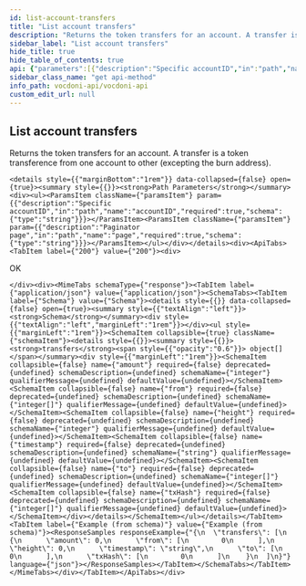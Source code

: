 ```yaml
---
id: list-account-transfers
title: "List account transfers"
description: "Returns the token transfers for an account. A transfer is a token transference from one account to other (excepting the burn address)."
sidebar_label: "List account transfers"
hide_title: true
hide_table_of_contents: true
api: {"parameters":[{"description":"Specific accountID","in":"path","name":"accountID","required":true,"schema":{"type":"string"}},{"description":"Paginator page","in":"path","name":"page","required":true,"schema":{"type":"string"}}],"responses":{"200":{"content":{"application/json":{"schema":{"properties":{"transfers":{"items":{"properties":{"amount":{"type":"integer"},"from":{"items":{"type":"integer"},"type":"array"},"height":{"type":"integer"},"timestamp":{"type":"string"},"to":{"items":{"type":"integer"},"type":"array"},"txHash":{"items":{"type":"integer"},"type":"array"}},"type":"object"},"type":"array"}},"type":"object"}}},"description":"OK"}},"tags":["Accounts"],"description":"Returns the token transfers for an account. A transfer is a token transference from one account to other (excepting the burn address).","method":"get","path":"/accounts/{accountID}/transfers/page/{page}","servers":[{"url":"https:/api-dev.vocdoni.net/v2/"}],"securitySchemes":{"BasicAuth":{"scheme":"basic","type":"http"}},"info":{"contact":{},"description":"The Vocdoni API is a REST API that substitutes the previous RPCs in order to make it easier for  developers/integrators to build on top of the voting protocol. This API facilitates creating votings using Vocdoni, without the hassle of learning a complex blockchain platform, allowing to perform all the features that enable the voting protocol such as creating an account, entity, voting process, census & vote, abstracting as much as possible the complexity and offering simple and straightforward methods to perform those actions. \n\nYou can review the API endpoints documentation in this section, the main entities are:\n\n- [**Chain**](chain): The Vocdoni blockchain is named Vochain. It is a Byzantine fault-tolerant network based on Tendermint that executes the Vocdoni Protocol logic represented as a state machine. Its main purpose is to register votes in a  decentralized and verifiable format. In those endpoints, you can consult the state of the chain, transactions costs,  list organizations and get more Vochain info.\n- [**Accounts**](accounts): Identified by an Ethereum like address. An account can create and manage elections, transfer tokens, give power to other accounts on his behalf (delegates) and manage its metadata.\n- [**Elections**](elections): Is a rule-set of options and requirements for creating a process in which people vote a series of options. To know more about the params of an election and its lifecycle go [here](../get-started/intro#23-elections). In this section you will find all information related to an election as its information, election keys, submitted votes & how to create a new election.\n- [**Censuses**](censuses): The census is a key component of any voting process. It specifies the set of users (identified by a public key or address) eligible for participating in an election. To understand more about the Censuses you can check [here](../get-started/intro#21-the-census). Here you will be able to get censuses information like the Merkle root, total weight & size, import/export the censuses and create new ones.\n- [**Votes**](votes): All the information related to the vote issued by a participant in a vote, you can check the validity of the vote, consult your information and send a vote.\n\n\n### Errors \n\nBackend error messages list are defined here: https://github.com/vocdoni/vocdoni-node/blob/master/api/errors.go\n\nAbout the **204 no content** error: this message will be returned only if the asset being queried cannot be found but no other errors have occurred. This response is commonly used to prevent Javascript errors that may arise when a client is waiting for a  transaction to be published. During this waiting period, the client can repeatedly query the endpoint until a  successful response with a status code of 200 is received, thereby avoiding any errors that may occur due to the transaction not being published yet.","title":"Vocdoni API","version":"2.0.0"},"postman":{"name":"List account transfers","description":{"content":"Returns the token transfers for an account. A transfer is a token transference from one account to other (excepting the burn address).","type":"text/plain"},"url":{"path":["accounts",":accountID","transfers","page",":page"],"host":["{{baseUrl}}"],"query":[],"variable":[{"disabled":false,"description":{"content":"(Required) Specific accountID","type":"text/plain"},"type":"any","value":"","key":"accountID"},{"disabled":false,"description":{"content":"(Required) Paginator page","type":"text/plain"},"type":"any","value":"","key":"page"}]},"header":[{"key":"Accept","value":"application/json"}],"method":"GET"}}
sidebar_class_name: "get api-method"
info_path: vocdoni-api/vocdoni-api
custom_edit_url: null
---
```



## List account transfers



Returns the token transfers for an account. A transfer is a token transference from one account to other (excepting the burn address).

````mdx-code-block
<details style={{"marginBottom":"1rem"}} data-collapsed={false} open={true}><summary style={{}}><strong>Path Parameters</strong></summary><div><ul><ParamsItem className={"paramsItem"} param={{"description":"Specific accountID","in":"path","name":"accountID","required":true,"schema":{"type":"string"}}}></ParamsItem><ParamsItem className={"paramsItem"} param={{"description":"Paginator page","in":"path","name":"page","required":true,"schema":{"type":"string"}}}></ParamsItem></ul></div></details><div><ApiTabs><TabItem label={"200"} value={"200"}><div>
````

OK

````mdx-code-block
</div><div><MimeTabs schemaType={"response"}><TabItem label={"application/json"} value={"application/json"}><SchemaTabs><TabItem label={"Schema"} value={"Schema"}><details style={{}} data-collapsed={false} open={true}><summary style={{"textAlign":"left"}}><strong>Schema</strong></summary><div style={{"textAlign":"left","marginLeft":"1rem"}}></div><ul style={{"marginLeft":"1rem"}}><SchemaItem collapsible={true} className={"schemaItem"}><details style={{}}><summary style={{}}><strong>transfers</strong><span style={{"opacity":"0.6"}}> object[]</span></summary><div style={{"marginLeft":"1rem"}}><SchemaItem collapsible={false} name={"amount"} required={false} deprecated={undefined} schemaDescription={undefined} schemaName={"integer"} qualifierMessage={undefined} defaultValue={undefined}></SchemaItem><SchemaItem collapsible={false} name={"from"} required={false} deprecated={undefined} schemaDescription={undefined} schemaName={"integer[]"} qualifierMessage={undefined} defaultValue={undefined}></SchemaItem><SchemaItem collapsible={false} name={"height"} required={false} deprecated={undefined} schemaDescription={undefined} schemaName={"integer"} qualifierMessage={undefined} defaultValue={undefined}></SchemaItem><SchemaItem collapsible={false} name={"timestamp"} required={false} deprecated={undefined} schemaDescription={undefined} schemaName={"string"} qualifierMessage={undefined} defaultValue={undefined}></SchemaItem><SchemaItem collapsible={false} name={"to"} required={false} deprecated={undefined} schemaDescription={undefined} schemaName={"integer[]"} qualifierMessage={undefined} defaultValue={undefined}></SchemaItem><SchemaItem collapsible={false} name={"txHash"} required={false} deprecated={undefined} schemaDescription={undefined} schemaName={"integer[]"} qualifierMessage={undefined} defaultValue={undefined}></SchemaItem></div></details></SchemaItem></ul></details></TabItem><TabItem label={"Example (from schema)"} value={"Example (from schema)"}><ResponseSamples responseExample={"{\n  \"transfers\": [\n    {\n      \"amount\": 0,\n      \"from\": [\n        0\n      ],\n      \"height\": 0,\n      \"timestamp\": \"string\",\n      \"to\": [\n        0\n      ],\n      \"txHash\": [\n        0\n      ]\n    }\n  ]\n}"} language={"json"}></ResponseSamples></TabItem></SchemaTabs></TabItem></MimeTabs></div></TabItem></ApiTabs></div>
````
      